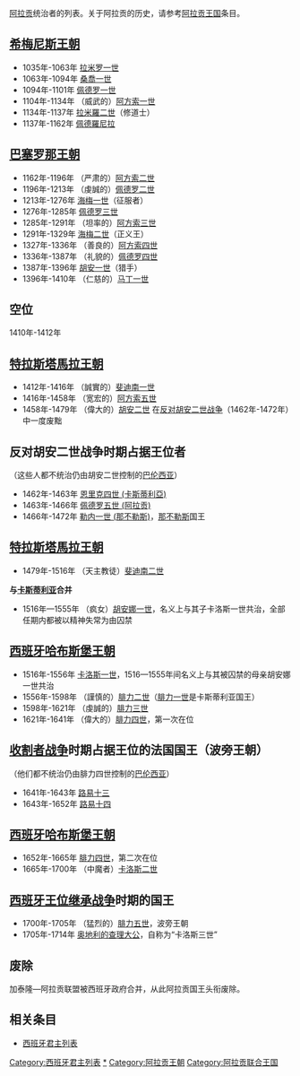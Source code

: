 {{noteTA
|T=zh-hans:阿拉贡君主列表; zh-tw:亞拉岡君主列表
|1=zh-hans:阿拉贡; zh-tw:亞拉岡
}}
[[阿拉贡|阿拉贡]]统治者的列表。关于阿拉贡的历史，请参考[[阿拉贡王国|阿拉贡王国]]条目。

==[[希梅尼斯王朝|希梅尼斯王朝]]==

*1035年-1063年 [[拉米羅一世_(亞拉岡)|拉米罗一世]]
*1063年-1094年 [[桑喬·拉米雷斯|桑喬一世]]
*1094年-1101年 [[佩德羅一世_(亞拉岡)|佩德罗一世]]
*1104年-1134年 （威武的）[[阿方索一世_(亞拉岡)|阿方索一世]]
*1134年-1137年 [[拉米羅二世_(亞拉岡)|拉米羅二世]]（修道士）
*1137年-1162年 [[佩德羅尼拉|佩德羅尼拉]]

==[[巴塞隆納王朝|巴塞罗那王朝]]==

*1162年-1196年 （严肃的）[[阿方索二世_(亞拉岡)|阿方索二世]]
*1196年-1213年 （虔誠的）[[佩德羅二世_(亞拉岡)|佩德罗二世]]
*1213年-1276年 [[海梅一世|海梅一世]]（征服者）
*1276年-1285年 [[佩德羅三世_(亞拉岡)|佩德罗三世]]
*1285年-1291年 （坦率的）[[阿方索三世_(亞拉岡)|阿方索三世]]
*1291年-1329年 [[海梅二世_(亞拉岡)|海梅二世]]（正义王）
*1327年-1336年 （善良的）[[阿方索四世_(亞拉岡)|阿方索四世]]
*1336年-1387年 （礼貌的）[[佩德羅四世_(亞拉岡)|佩德罗四世]]
*1387年-1396年 [[胡安一世_(亞拉岡)|胡安一世]]（猎手）
*1396年-1410年 （仁慈的）[[馬丁一世_(亞拉岡)|马丁一世]]

==空位==

1410年-1412年

== [[特拉斯塔馬拉王朝|特拉斯塔馬拉王朝]] ==

*1412年-1416年 （誠實的）[[斐迪南一世_(亞拉岡)|斐迪南一世]]
*1416年-1458年 （宽宏的）[[阿方索五世_(阿拉贡)|阿方索五世]]
*1458年-1479年 （偉大的）[[胡安二世_(亞拉岡)|胡安二世]] 在[[反对胡安二世战争|反对胡安二世战争]]（1462年-1472年）中一度废黜

==反对胡安二世战争时期占据王位者==

（这些人都不统治仍由胡安二世控制的[[瓦倫西亞|巴伦西亚]]）

*1462年-1463年 [[恩里克四世_(卡斯蒂利亞)|恩里克四世 (卡斯蒂利亞)]]
*1463年-1466年 [[佩德罗五世_(阿拉贡)|佩德罗五世 (阿拉贡)]]
*1466年-1472年 [[勒内一世_(那不勒斯)|勒内一世 (那不勒斯)]]，[[那不勒斯王国|那不勒斯]]国王

== [[特拉斯塔馬拉王朝|特拉斯塔馬拉王朝]] ==

*1479年-1516年 （天主教徒）[[费尔南多二世_(阿拉贡)|斐迪南二世]]

'''与[[卡斯蒂利亚|卡斯蒂利亚]]合并'''
*1516年—1555年 （疯女）[[胡安娜_(卡斯蒂利亚)|胡安娜一世]]，名义上与其子卡洛斯一世共治，全部任期内都被以精神失常为由囚禁

==[[西班牙哈布斯堡王朝|西班牙哈布斯堡王朝]]==

*1516年-1556年 [[查理五世_(神圣罗马帝国)|卡洛斯一世]]，1516—1555年间名义上与其被囚禁的母亲胡安娜一世共治
*1556年-1598年 （謹慎的）[[腓力二世_(西班牙)|腓力二世]]（[[费利佩一世_(卡斯蒂利亚)|腓力一世]]是卡斯蒂利亚国王）
*1598年-1621年 （虔誠的）[[腓力三世_(西班牙)|腓力三世]]
*1621年-1641年 （偉大的）[[費利佩四世|腓力四世]]，第一次在位

==[[收割者战争|收割者战争]]时期占据王位的法国国王（波旁王朝）==

（他们都不统治仍由腓力四世控制的[[瓦倫西亞|巴伦西亚]]）

*1641年-1643年 [[路易十三|路易十三]]
*1643年-1652年 [[路易十四|路易十四]]

==[[西班牙哈布斯堡王朝|西班牙哈布斯堡王朝]]==

*1652年-1665年 [[費利佩四世|腓力四世]]，第二次在位
*1665年-1700年 （中魔者）[[卡洛斯二世_(西班牙)|卡洛斯二世]]

==[[西班牙王位继承战争|西班牙王位继承战争]]时期的国王==

*1700年-1705年 （猛烈的）[[费利佩五世|腓力五世]]，波旁王朝
*1705年-1714年 [[查理六世_(神圣罗马帝国)|奥地利的查理大公]]，自称为“卡洛斯三世”

== 废除 ==
加泰隆—阿拉贡联盟被西班牙政府合并，从此阿拉贡国王头衔废除。

==相关条目==
*[[西班牙君主列表|西班牙君主列表]]

{{西班牙諸王國}}
{{Aragonese_monarchs}}
[[Category:西班牙君主列表|Category:西班牙君主列表]]
[[Category:阿拉贡君主|*]]
[[Category:阿拉贡王朝|Category:阿拉贡王朝]]
[[Category:阿拉贡联合王国|Category:阿拉贡联合王国]]
